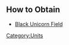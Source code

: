 {{Unit
| name = Black Unicorn
| image = N/A
| type = Champion, Arcane
| hp = 600
| dps = 33
| trait = +30% to damage dealt if White Unicorn is present.
}}

== How to Obtain ==
* [[Black Unicorn Field]]
[[Category:Units]]
